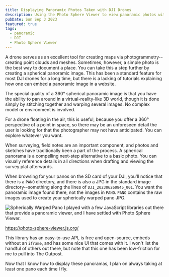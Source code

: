 ```yaml
---
title: Displaying Panoramic Photos Taken with DJI Drones
description: Using the Photo Sphere Viewer to view panoramic photos with JavaScript on a custom website.
pubDate: Sun Sep 3 2023
featured: true
tags:
  - panoramic
  - DJI
  - Photo Sphere Viewer
---
```


A drone serves as an excellent tool for creating maps via photogrammetry--creating point clouds and meshes. Sometimes, however, 
a simple photo is the best way to document a place. You can take this a step further by creating a spherical panoramic image. 
This has been a standard feature for most DJI drones for a long time, but there is a lacking of tutorials explaining how one 
can embed a panoramic image in a website.

<Pano img='https://files.theoutpost.io/panos/sky.jpg' caption='Sky Park, Scotts Valley, CA, USA' />

The special quality of a 360° spherical panoramic image is that you have the ability to pan around in a virtual-reality-like 
3D world, though it is done simply by stitching together and warping several images. No complex model or environment is involved.

For a drone floating in the air, this is useful, because you offer a 360° perspective of a point in space, so there may be an
unforeseen detail the user is looking for that the photographer may not have anticipated. You can explore whatever you want.

When surveying, field notes are an important component, and photos and sketches have traditionally been a part of the process.
A spherical panorama is a compelling next-step alternative to a basic photo. You can visually reference details in all directions
when drafting and viewing the survey plat afterwards.

When browsing for your panos on the SD card of your DJI, you'll notice that there is a `PANO` directory, and there is also a JPG 
in the standard image directory--something along the lines of `DJI_202306260845_001`. You want the panoramic image found there, 
not the images in `PANO`. `PANO` contains the raw images used to create your spherically warped pano JPG.

![Spherically Warped Pano](/sky/pano.jpg)
I played with a few JavaScript libraries out there that provide a panoramic viewer, and I have settled with Photo Sphere Viewer.

https://photo-sphere-viewer.js.org/

This library has an easy-to-use API, is free and open-source, embeds without an `iframe`, and has some nice UI that comes with it. I
won't list the handful of others out there, but note that this one has been low-friction for me to pull into The Outpost.

Now that I know how to display these panoramas, I plan on always taking at least one pano each time I fly. 
